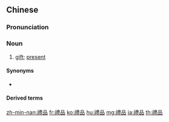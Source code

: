 {{also|礼品}}
==Chinese==
{{zh-forms|s=礼品}}

===Pronunciation===
{{zh-pron
|m=lǐpǐn
|c=lai5 ban2
|mn=lé-phín
|cat=n
}}

===Noun===
{{zh-noun|mw=件|mw2=份|mw3=個}}

# [[gift]]; [[present]]

====Synonyms====
* {{zh-l|禮物}}

====Derived terms====
{{zh-der|禮品店}}

{{zh-cat|Advanced}}

[[zh-min-nan:禮品]]
[[fr:禮品]]
[[ko:禮品]]
[[hu:禮品]]
[[mg:禮品]]
[[ja:禮品]]
[[th:禮品]]